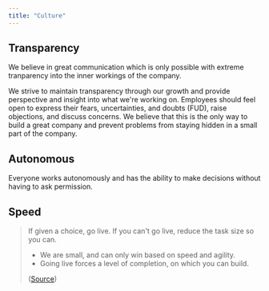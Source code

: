 ```yaml
---
title: "Culture"
---
```


## Transparency
We believe in great communication which is only possible with extreme tranparency into the inner workings of the company.

We strive to maintain transparency through our growth and provide perspective and insight into what we're working on. Employees should feel open to express their fears, uncertainties, and doubts (FUD), raise objections, and discuss concerns. We believe that this is the only way to build a great company and prevent problems from staying hidden in a small part of the company.

## Autonomous
Everyone works autonomously and has the ability to make decisions without having to ask permission.

## Speed

> If given a choice, go live. If you can't go live, reduce the task size so you can.
>
> - We are small, and can only win based on speed and agility.
> - Going live forces a level of completion, on which you can build.
>
> ([Source](https://posthog.com/handbook/company/culture#bias-for-impact))

